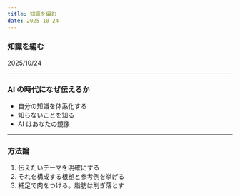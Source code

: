```yaml
---
title: 知識を編む
date: 2025-10-24
---
```


### 知識を編む

2025/10/24

---

### AI の時代になぜ伝えるか

- 自分の知識を体系化する
- 知らないことを知る
- AI はあなたの鏡像

---

### 方法論

1. 伝えたいテーマを明確にする
2. それを構成する根拠と参考例を挙げる
3. 補足で肉をつける。脂肪は削ぎ落とす
